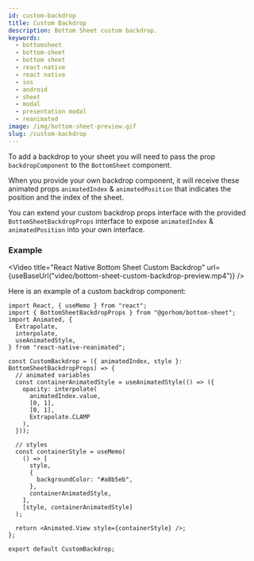 ```yaml
---
id: custom-backdrop
title: Custom Backdrop
description: Bottom Sheet custom backdrop.
keywords:
  - bottomsheet
  - bottom-sheet
  - bottom sheet
  - react-native
  - react native
  - ios
  - android
  - sheet
  - modal
  - presentation modal
  - reanimated
image: /img/bottom-sheet-preview.gif
slug: /custom-backdrop
---
```


To add a backdrop to your sheet you will need to pass the prop `backdropComponent` to the `BottomSheet` component.

When you provide your own backdrop component, it will receive these animated props `animatedIndex` & `animatedPosition` that indicates the position and the index of the sheet.

You can extend your custom backdrop props interface with the provided `BottomSheetBackdropProps` interface to expose `animatedIndex` & `animatedPosition` into your own interface.

### Example


<Video
  title="React Native Bottom Sheet Custom Backdrop"
  url={useBaseUrl("video/bottom-sheet-custom-backdrop-preview.mp4")}
/>

Here is an example of a custom backdrop component:

```tsx
import React, { useMemo } from "react";
import { BottomSheetBackdropProps } from "@gorhom/bottom-sheet";
import Animated, {
  Extrapolate,
  interpolate,
  useAnimatedStyle,
} from "react-native-reanimated";

const CustomBackdrop = ({ animatedIndex, style }: BottomSheetBackdropProps) => {
  // animated variables
  const containerAnimatedStyle = useAnimatedStyle(() => ({
    opacity: interpolate(
      animatedIndex.value,
      [0, 1],
      [0, 1],
      Extrapolate.CLAMP
    ),
  }));

  // styles
  const containerStyle = useMemo(
    () => [
      style,
      {
        backgroundColor: "#a8b5eb",
      },
      containerAnimatedStyle,
    ],
    [style, containerAnimatedStyle]
  );

  return <Animated.View style={containerStyle} />;
};

export default CustomBackdrop;
```
